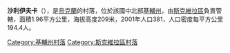 {{coord|49|39|28|N|29|41|45|E|scale:30000|display=title}}

'''沙利伊夫卡'''（{{lang-uk|Шаліївка}}），是[[烏克蘭|烏克蘭]]的村落，位於該國中北部[[基輔州|基輔州]]，由[[斯克維拉區|斯克維拉區]]負責管轄，面積1.96平方公里，海拔高度209米，2001年人口381，人口密度每平方公里194.4人。

{{DEFAULTSORT:Шаліївка}}
[[Category:基輔州村落|Category:基輔州村落]]
[[Category:斯克維拉區村落|Category:斯克維拉區村落]]


{{Kiev-geo-stub}}